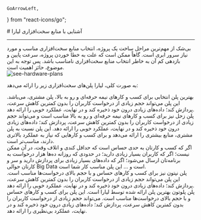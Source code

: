     GoArrowLeft,
} from "react-icons/go";


<Layout>
<Head>
<title>مستندات منابع سخت‌افزاری سرور ابری  - لیارا</title>

<meta property="og:title" content="مستندات خدمات رایانش ابری لیارا" />
<meta property="og:description" content="مستندات مربوط به منابع سخت‌افزاری یک سرور مجازی VPS در لیارا"  />
<meta property="og:image" content="https://files.liara.ir/liara/logos/liara-poster.jpg" />
</Head>
# آشنایی با منابع سخت‌افزاری لیارا

<hr className="mb-2" />
بی‌شک از مهم‌ترین مراحل ساخت یک پروژه، انتخاب منابع سخت‌افزاری مناسب و مورد نیاز سرور ابری است. گاهاً ممکن است که علت به خطا خوردن پروژه، سرعت پایین و بازدهی کم آن به خاطر انتخاب منابع سخت‌افزاری نامناسب باشد. پس توجه به این موضوع، حائز اهمیت است.

<div className="h-2" />
<img src="https://files.liara.ir/liara/vps/iaas-plans-on-liara.png" alt="see-hardware-plans"/>
<div className="h-4" />

به صورت کلی، لیارا پلن‌های سخت‌افزاری زیر را ارائه می‌دهد:


<Section id='jupiter' title="پلن مشتری (استاندارد)" />
بهترین پلن انتخابی برای کسب و کارهای نیمه حرفه‌ای و رو به بالا، پلن مشتری، می‌باشد. این پلن می‌تواند حجم زیادی از درخواست کاربران را بدون کمترین کاهش سرعت، پردازش کند؛ داده‌های زیادی درون خود ذخیره کند و در نهایت، عملکرد خوبی را ارائه دهد.

<Section id='saturn' title="پلن زحل (استاندارد پلاس)" />
پلن زحل نیز برای کسب و کارهای نیمه حرفه‌ای و رو به بالا مناسب است و می‌تواند حجم زیادی از درخواست کاربران را بدون کمترین کاهش سرعت، پردازش کند؛ داده‌های زیادی درون خود ذخیره کند و در نهایت، عملکرد خوبی را ارائه دهد. این پلن نسبت به پلن مشتری، منابع بیشتری را ارائه می‌دهد و برای کسب و کارهایی که نیاز به عملکرد بالاتری دارند، مناسب‌تر است.

<Section id='uranus' title="پلن اورانوس (حرفه‌ای)" />
اگر که کسب و کارتان به حدی حساس است که حداقل کندی و اتلاف وقت، در آن ممکن نیست؛ اگر که کاربران بسیار زیادی دارید؛ در حدودی که روزانه ده‌ها هزار درخواست به برنامه‌تان ارسال می‌شود؛ اگر که داده‌های بسیار زیادی برای پردازش دارید و سر و کارتان حوالی Big Data است و ... این پلن مناسب کار شما است.

<Section id='neptune' title="پلن نپتون (حرفه‌ای پلاس)" />
پلن نپتون نیز برای کسب و کارهای حساس و با حجم بالای درخواست‌ها مناسب است. این پلن می‌تواند حجم زیادی از درخواست کاربران را بدون کمترین کاهش سرعت، پردازش کند؛ داده‌های زیادی درون خود ذخیره کند و در نهایت، عملکرد خوبی را ارائه دهد.

<Section id='pluto' title="پلن پلوتون (شگفت‌انگیز)" />
پلن پلوتون بهترین پلن ارائه شده توسط لیارا است. این پلن برای کسب و کارهای حساس و با حجم بالای درخواست‌ها مناسب است. می‌تواند حجم زیادی از درخواست کاربران را بدون کمترین کاهش سرعت، پردازش کند؛ داده‌های زیادی درون خود ذخیره کند و در نهایت، عملکرد بی‌نظیری را ارائه دهد.


</Layout>